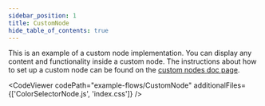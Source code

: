 ```yaml
---
sidebar_position: 1
title: CustomNode
hide_table_of_contents: true
---
```



This is an example of a custom node implementation. You can display any content and functionality inside a custom node. The instructions about how to set up a custom node can be found on the [custom nodes doc page](/docs/guides/custom-nodes/).

<CodeViewer
  codePath="example-flows/CustomNode"
  additionalFiles={['ColorSelectorNode.js', 'index.css']}
/>
